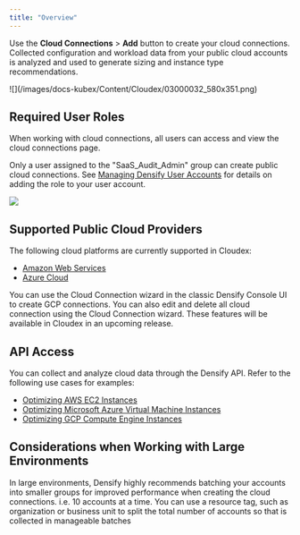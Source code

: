 ```yaml
---
title: "Overview"
---
```

Use the <strong>Cloud Connections</strong> > <strong>Add</strong> button to create your cloud connections. Collected configuration and workload data from your public cloud accounts is analyzed and used to generate sizing and instance type recommendations. 


<Frame caption="Figure: Accessing the Add Button">
![](/images/docs-kubex/Content/Cloudex/03000032_580x351.png)
</Frame>


## Required User Roles

When working with cloud connections, all users can access and view the cloud connections page.

Only a user assigned to the "SaaS\_Audit\_Admin" group can create public cloud connections. See [Managing Densify User Accounts](/docs/WebHelp_Densify_Cloud/Content/Densify_Com/Managing_Densify_User_Accounts) for details on adding the role to your user account.

<Frame caption="Figure: User Access">
  <img src="/images/docs-kubex/Content/Cloudex/03000039.png"/>
</Frame>

## Supported Public Cloud Providers

The following cloud platforms are currently supported in Cloudex:


<ul>
  <li>
    <a href="/docs-kubex/Content/Cloudex/Data_Collection_AWS_Connections">
    Amazon Web Services
    </a>
  </li>
  <li>
    <a href="/docs-kubex/Content/Cloudex/Data_Collection_Azure_Connections">
    Azure Cloud
    </a>
  </li>
</ul>


You can use the Cloud Connection wizard in the classic Densify Console UI to create GCP connections. You can also edit and delete all cloud connection using the Cloud Connection wizard. These features will be available in Cloudex in an upcoming release.

## API Access

You can collect and analyze cloud data through the Densify API. Refer to the following use cases for examples:


<ul>
  <li>
    <a href="/docs-api/WebHelp_Densify_API_Cloud/Content/API_Guide/Optimizing_AWS_EC2_Instances">
    Optimizing AWS EC2 Instances
    </a>
  </li>
  <li>
    <a href="/docs-api/WebHelp_Densify_API_Cloud/Content/API_Guide/Optimizing_Microsoft_Azure_Virtual_Machine_Instances">
    Optimizing Microsoft Azure Virtual Machine Instances
    </a>
  </li>
  <li>
    <a href="/docs-api/WebHelp_Densify_API_Cloud/Content/API_Guide/Optimizing_GCP_Compute_Engine_Instances">
    Optimizing GCP Compute Engine Instances
    </a>
  </li>
</ul>



## Considerations when Working with Large Environments

In large environments, Densify highly recommends batching your accounts into smaller groups for improved performance when creating the cloud connections. i.e. 10 accounts at a time. You can use a resource tag, such as organization or business unit to split the total number of accounts so that is collected in manageable batches